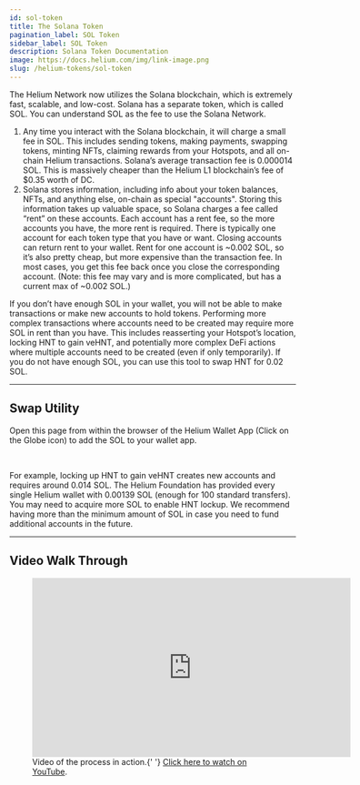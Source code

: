 ```yaml
---
id: sol-token
title: The Solana Token
pagination_label: SOL Token
sidebar_label: SOL Token
description: Solana Token Documentation
image: https://docs.helium.com/img/link-image.png
slug: /helium-tokens/sol-token
---
```


The Helium Network now utilizes the Solana blockchain, which is extremely fast, scalable, and
low-cost. Solana has a separate token, which is called SOL. You can understand SOL as the fee to use
the Solana Network.

1. Any time you interact with the Solana blockchain, it will charge a small fee in SOL. This
   includes sending tokens, making payments, swapping tokens, minting NFTs, claiming rewards from
   your Hotspots, and all on-chain Helium transactions. Solana’s average transaction fee is 0.000014
   SOL. This is massively cheaper than the Helium L1 blockchain’s fee of $0.35 worth of DC.
2. Solana stores information, including info about your token balances, NFTs, and anything else,
   on-chain as special "accounts". Storing this information takes up valuable space, so Solana
   charges a fee called “rent” on these accounts. Each account has a rent fee, so the more accounts
   you have, the more rent is required. There is typically one account for each token type that you
   have or want. Closing accounts can return rent to your wallet. Rent for one account is ~0.002
   SOL, so it’s also pretty cheap, but more expensive than the transaction fee. In most cases, you
   get this fee back once you close the corresponding account. (Note: this fee may vary and is more
   complicated, but has a current max of ~0.002 SOL.)

If you don’t have enough SOL in your wallet, you will not be able to make transactions or make new
accounts to hold tokens. Performing more complex transactions where accounts need to be created may
require more SOL in rent than you have. This includes reasserting your Hotspot’s location, locking
HNT to gain veHNT, and potentially more complex DeFi actions where multiple accounts need to be
created (even if only temporarily). If you do not have enough SOL, you can use this tool to swap HNT
for 0.02 SOL.

---

## Swap Utility

Open this page from within the browser of the Helium Wallet App (Click on the Globe icon) to add the
SOL to your wallet app.


<figure className="screensnippet-wrapper" style={{ padding: '16px' }}>
  <HntToFeeSol />
</figure>
<br />

For example, locking up HNT to gain veHNT creates new accounts and requires around 0.014 SOL. The
Helium Foundation has provided every single Helium wallet with 0.00139 SOL (enough for 100 standard
transfers). You may need to acquire more SOL to enable HNT lockup. We recommend having more than the
minimum amount of SOL in case you need to fund additional accounts in the future.

---

## Video Walk Through

<figure className="screensnippet-wrapper">
  <iframe
    style={{ margin: '10px', borderRadius: '14px' }}
    width="560"
    height="315"
    src="https://www.youtube.com/embed/maxW3cjCrcQ"
    title="YouTube video player"
    frameborder="0"
    allow="accelerometer; autoplay; clipboard-write; encrypted-media; gyroscope; picture-in-picture; web-share"
    allowfullscreen
  ></iframe>
  <figcaption>
    Video of the process in action.{' '}
    <a href="https://www.youtube.com/watch?v=maxW3cjCrcQ">Click here to watch on YouTube</a>.
  </figcaption>
</figure>

